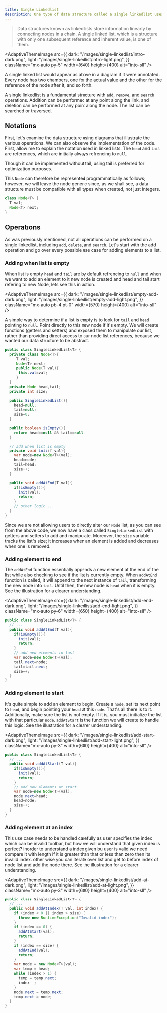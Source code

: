 ```yaml
---
title: Single Linkedlist
description: One type of data structure called a single linkedlist uses chaining to store data linearly.
---
```


> Data structures known as linked lists store information linearly by connecting nodes in a chain. A single linked list, which is a structure with only one subsequent reference and inherent value, is one of them.

<AdaptiveThemeImage
  src={{
    dark: "/images/single-linkedlist/intro-dark.png",
    light: "/images/single-linkedlist/intro-light.png",
  }}
  className="mx-auto py-5"
  width={640}
  height={400}
  alt="into-sll"
/>

A single linked list would appear as above in a diagram if it were annotated. Every node has two chambers, one for the actual value and the other for the reference of the node after it, and so forth.

A single linkedlist is a fundamental structure with `add`, `remove`, and `search` operations. Addition can be performed at any point along the link, and deletion can be performed at any point along the node. The list can be searched or traversed.

## Notations

First, let's examine the data structure using diagrams that illustrate the various operations. We can also observe the implementation of the code. First, allow me to explain the notation used in linked lists. The `head` and `tail` are references, which are initially always refrencing to `null`.

<Note>
  Though it can be implemented without tail, using tail is preferred for
  optimization purposes.
</Note>

This `Node` can therefore be represented programmatically as follows; however, we will leave the node generic since, as we shall see, a data structure must be compatible with all types when created, not just integers.

```java showLineNumbers
class Node<T> {
  T val;
  Node<T> next;
}
```

## Operations

As was previously mentioned, not all operations can be performed on a single linkedlist, including `add`, `delete`, and `search`. Let's start with the add operation and go over every possible use case for adding elements to a list.

### Adding when list is empty

When list is empty `head` and `tail` are by default refrencing to `null` and when we want to add an element to it new node is created and head and tail start refering to new Node, lets see this in action.

<AdaptiveThemeImage
  src={{
    dark: "/images/single-linkedlist/empty-add-dark.png",
    light: "/images/single-linkedlist/empty-add-light.png",
  }}
  className="mx-auto pb-4 pt-0"
  width={570}
  height={400}
  alt="into-sll"
/>

A simple way to determine if a list is empty is to look for `tail` and `head` pointing to `null`. Point directly to this new node if it's empty. We will create functions (getters and setters) and exposed them to manipulate our list, rather than providing direct access to our node list references, because we wanted our data structure to be abstract.

```java:SingleLinkedList.java
public class SingleLinkedList<T> {
  private class Node<T>{
     T val;
     Node<T> next;
     public Node(T val){
      this.val=val;
     }
  }
  private Node head,tail;
  private int size;

  public SingleLinkedList(){
    head=null;
    tail=null;
    size=0;
  }

  public boolean isEmpty(){
    return head==null && tail==null;
  }

  // add when list is empty
  private void init(T val){
    var node=new Node<T>(val);
    head=node;
    tail=head;
    size++;
  }

  public void addAtEnd(T val){
    if(isEmpty()){
      init(val);
      return;
    }
    // other logic ...
  }
}
```

Since we are not allowing users to directly alter our `Node` list, as you can see from the above code, we now have a class called `SingleLinkedList` with getters and setters to add and manipulate. Moreover, the `size` variable tracks the list's size; it increases when an element is added and decreases when one is removed.

### Adding element to end

The `addAtEnd` function essentially appends a new element at the end of the list while also checking to see if the list is currently empty. When `addAtEnd` function is called, it will append to the next instance of `tail`, transforming the new node into `tail`. Until then, the new node is `head` when it is empty. See the illustration for a clearer understanding.

<AdaptiveThemeImage
  src={{
    dark: "/images/single-linkedlist/add-end-dark.png",
    light: "/images/single-linkedlist/add-end-light.png",
  }}
  className="mx-auto py-6"
  width={650}
  height={400}
  alt="into-sll"
/>

```java:SingleLinkedList.java
public class SingleLinkedList<T> {
  // ...
  public void addAtEnd(T val){
    if(isEmpty()){
      init(val);
      return;
    }
    // add new elements in last
    var node=new Node<T>(val);
    tail.next=node;
    tail=tail.next;
    size++;
  }
}
```

### Adding element to start

It's quite simple to add an element to begin. Create a `node`, set its next point to `head`, and begin pointing your `head` at this `node`. That's all there is to it. Additionally, make sure the list is not empty. If it is, you must initialize the list with that particular `node`. `addAtStart` is the function we will create to handle this logic. See the illustration for a clearer understanding.

<AdaptiveThemeImage
  src={{
    dark: "/images/single-linkedlist/add-start-dark.png",
    light: "/images/single-linkedlist/add-start-light.png",
  }}
  className="mx-auto py-3"
  width={600}
  height={400}
  alt="into-sll"
/>

```java:SingleLinkedList.java
public class SingleLinkedList<T> {
  // ...
  public void addAtStart(T val){
    if(isEmpty()){
      init(val);
      return;
    }
    // add new elements at start
    var node=new Node<T>(val);
    node.next=head;
    head=node;
    size++;
  }
}
```

### Adding element at an index

This use case needs to be handled carefully as user specifies the index which can be invalid toolbar, but how we will understand that given index is perfect? inorder to understand a index given bu user is valid we need compare it with length if it is greater than that or less than zero then its invalid index. other wise you can iterate over list and get to before index of node list and add the node there. See the illustration for a clearer understanding.

<AdaptiveThemeImage
  src={{
    dark: "/images/single-linkedlist/add-at-dark.png",
    light: "/images/single-linkedlist/add-at-light.png",
  }}
  className="mx-auto py-3"
  width={600}
  height={400}
  alt="into-sll"
/>

```java:SingleLinkedList.java
public class SingleLinkedList<T> {
  // ...
  public void addAtIndex(T val, int index) {
    if (index < 0 || index > size) {
      throw new RuntimeException("Invalid index");
    }
    if (index == 0) {
      addAtStart(val);
      return;
    }
    if (index == size) {
      addAtEnd(val);
      return;
    }
    var node = new Node<T>(val);
    var temp = head;
    while (index > 1) {
      temp = temp.next;
      index--;
    }
    node.next = temp.next;
    temp.next = node;
  }
}
```
